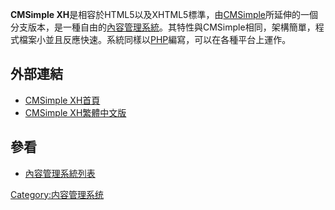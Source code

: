 {{merge to|CMSimple|time=2014-09-30T07:07:19+00:00}}
{{unreferenced|time=2014-09-30T07:07:19+00:00}}
{{Infobox Software
|name = CMSimple XH
|latest_release_version = 1.6.4
|latest_release_date = 09月28日、2014
|operating_system = [[跨平台|跨平台]]
|genre = [[內容管理系統|內容管理系統]]
|license = [[GPL|GPL]] v3
|website = [http://www.cmsimple-xh.org/ www.cmsimple-xh.org]
}}
'''CMSimple XH'''是相容於HTML5以及XHTML5標準，由[[CMSimple|CMSimple]]所延伸的一個分支版本，是一種自由的[[內容管理系統|內容管理系統]]。其特性與CMSimple相同，架構簡單，程式檔案小並且反應快速。系統同樣以[[PHP|PHP]]編寫，可以在各種平台上運作。

== 外部連結 ==
* [http://www.cmsimple-xh.org/ CMSimple XH首頁]{{Wayback|url=http://www.cmsimple-xh.org/ |date=20141001154311 }}
* [https://sites.google.com/site/qqboxy/tw-cmsimple-xh CMSimple XH繁體中文版]{{Wayback|url=https://sites.google.com/site/qqboxy/tw-cmsimple-xh |date=20160521230342 }}

== 參看 ==
*[[內容管理系統列表|內容管理系統列表]]

[[Category:内容管理系统|Category:内容管理系统]]